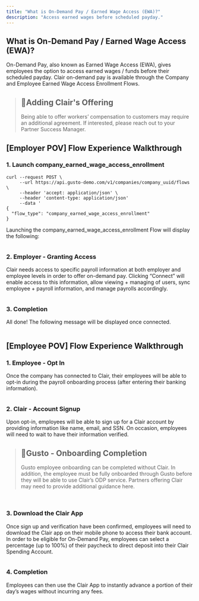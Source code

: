 ```yaml
---
title: "What is On-Demand Pay / Earned Wage Access (EWA)?"
description: "Access earned wages before scheduled payday."
---
```

## What is On-Demand Pay / Earned Wage Access (EWA)?

On-Demand Pay, also known as Earned Wage Access (EWA), gives employees the option to access earned wages / funds before their scheduled payday. Clair on-demand pay is available through the Company and Employee Earned Wage Access Enrollment Flows.

> ## 📘Adding Clair's Offering
> 
> Being able to offer workers’ compensation to customers may require an additional agreement. If interested, please reach out to your Partner Success Manager.

## \[Employer POV\] Flow Experience Walkthrough

### 1\. Launch company\_earned\_wage\_access\_enrollment

```curl
curl --request POST \
     --url https://api.gusto-demo.com/v1/companies/company_uuid/flows \
     --header 'accept: application/json' \
     --header 'content-type: application/json'
     --data '
{
  "flow_type": "company_earned_wage_access_enrollment"
}

```

Launching the company\_earned\_wage\_access\_enrollment Flow will display the following:

<img className="block" src="images/files_readme_io/_1ac0c2d_image.png" alt="" />

### 2\. Employer - Granting Access

Clair needs access to specific payroll information at both employer and employee levels in order to offer on-demand pay. Clicking “Connect” will enable access to this information, allow viewing + managing of users, sync employee + payroll information, and manage payrolls accordingly.

<img className="block" src="images/files_readme_io/_0680bea_image.png" alt="" />

### 3\. Completion

All done! The following message will be displayed once connected.

<img className="block" src="images/files_readme_io/_aaa6199_image.png" alt="" />

## \[Employee POV\] Flow Experience Walkthrough

### 1\. Employee - Opt In

Once the company has connected to Clair, their employees will be able to opt-in during the payroll onboarding process (after entering their banking information).

<img className="block" src="images/files_readme_io/_bd89829_image.png" alt="" />

### 2\. Clair - Account Signup

Upon opt-in, employees will be able to sign up for a Clair account by providing information like name, email, and SSN. On occasion, employees will need to wait to have their information verified.

> ## 📘Gusto - Onboarding Completion
> 
> Gusto employee onboarding can be completed without Clair. In addition, the employee must be fully onboarded through Gusto before they will be able to use Clair’s ODP service. Partners offering Clair may need to provide additional guidance here.

<img className="block" src="images/files_readme_io/_262d859_image.png" alt="" />

<img className="block" src="images/files_readme_io/_a55cc42_image.png" alt="" />

### 3\. Download the Clair App

Once sign up and verification have been confirmed, employees will need to download the Clair app on their mobile phone to access their bank account. In order to be eligible for On-Demand Pay, employees can select a percentage (up to 100%) of their paycheck to direct deposit into their Clair Spending Account.

<img className="block" src="images/files_readme_io/_751ddc6_image.png" alt="" />

### 4\. Completion

Employees can then use the Clair App to instantly advance a portion of their day’s wages without incurring any fees.

